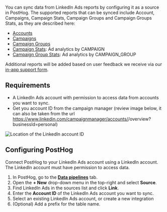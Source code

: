 You can sync data from LinkedIn Ads reports by configuring it as a source in PostHog. The supported reports that can be synced include Account, Campaigns, Campaign Stats, Campaign Groups and Campaign Groups Stats, as they are described here:
- [Accounts](https://learn.microsoft.com/en-us/linkedin/marketing/integrations/ads/account-structure/create-and-manage-accounts?view=li-lms-2025-08&tabs=http)
- [Campaigns](https://learn.microsoft.com/en-us/linkedin/marketing/integrations/ads/account-structure/create-and-manage-campaigns?view=li-lms-2025-08&viewFallbackFrom=li-lms-2023-05&tabs=http#search-for-campaigns)
- [Campaign Groups](https://learn.microsoft.com/en-us/linkedin/marketing/integrations/ads/account-structure/create-and-manage-campaign-groups?view=li-lms-2025-08&viewFallbackFrom=li-lms-2023-05&tabs=http#search-for-campaign-groups)
- [Campaign Stats](https://learn.microsoft.com/en-us/linkedin/marketing/integrations/ads-reporting/ads-reporting?view=li-lms-2025-08&viewFallbackFrom=li-lms-2023-05&tabs=curl#ad-analytics): Ad analytics by CAMPAIGN
- [Campaign Group Stats](https://learn.microsoft.com/en-us/linkedin/marketing/integrations/ads-reporting/ads-reporting?view=li-lms-2025-08&viewFallbackFrom=li-lms-2023-05&tabs=curl#ad-analytics): Ad analytics by CAMPAIGN_GROUP

Additional reports will be added based on user feedback we receive via our [in-app support form](https://us.posthog.com/#panel=support%3Afeedback%3Adata_warehouse%3Alow%3Atrue).

## Requirements
- A LinkedIn Ads account with permission to access data from accounts you want to sync.
- Get you account ID from the campaign manager (review image below, it can also be taken from the url https://www.linkedin.com/campaignmanager/accounts/<ID>/overview?businessId=personal)

![Location of the LinkedIn account ID](https://res.cloudinary.com/dmukukwp6/image/upload/Screenshot_2025_09_04_at_2_50_18_PM_6b12746cac.png)



## Configuring PostHog

Connect PostHog to your LinkedIn Ads account using a LinkedIn account. The LinkedIn account must have permission to access data.


1. In PostHog, go to the **[Data pipelines](https://us.posthog.com/pipeline/sources)** tab.
2. Open the **+ New** drop-down menu in the top-right and select **Source**.
3. Find LinkedIn Ads in the sources list and click **Link**.
4. Enter the **Account ID** of the LinkedIn Ads account you want to sync.
5. Select an existing LinkedIn Ads account, or create a new integration
6. (Optional) Add a prefix for the table name.
